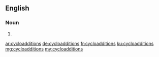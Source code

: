 ==English==

===Noun===
{{head|en|noun plural form}}

# {{plural of|cycloaddition|lang=en}}

[[ar:cycloadditions]]
[[de:cycloadditions]]
[[fr:cycloadditions]]
[[ku:cycloadditions]]
[[mg:cycloadditions]]
[[my:cycloadditions]]